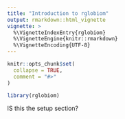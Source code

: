 ```yaml
---
title: "Introduction to rglobiom"
output: rmarkdown::html_vignette
vignette: >
  %\VignetteIndexEntry{rglobiom}
  %\VignetteEngine{knitr::rmarkdown}
  %\VignetteEncoding{UTF-8}
---
```


```r
knitr::opts_chunk$set(
  collapse = TRUE,
  comment = "#>"
)
```

```r
library(rglobiom)
```

IS this the setup section?

